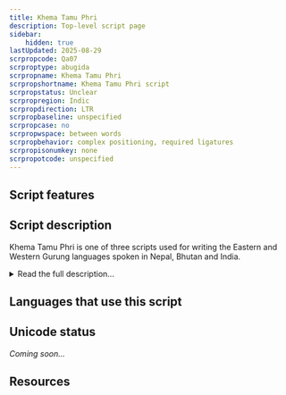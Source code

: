 ```yaml
---
title: Khema Tamu Phri
description: Top-level script page
sidebar:
    hidden: true
lastUpdated: 2025-08-29
scrpropcode: Qa07
scrproptype: abugida
scrpropname: Khema Tamu Phri
scrpropshortname: Khema Tamu Phri script
scrpropstatus: Unclear
scrpropregion: Indic
scrpropdirection: LTR
scrpropbaseline: unspecified
scrpropcase: no
scrpropwspace: between words
scrpropbehavior: complex positioning, required ligatures
scrpropisonumkey: none
scrpropotcode: unspecified
---
```



## Script features

<ScriptInfo />

## Script description

Khema Tamu Phri is one of three scripts used for writing the Eastern and Western Gurung languages spoken in Nepal, Bhutan and India.

<details>
<summary>Read the full description...</summary>These languages are often known collectively as “Gurung”, although they are not mutually intelligible. Usually, Gurung is written in the [Devanagari](/scrlang/scripts/deva) script; however, in recent times, some Gurung-speaking groups have promoted the use of two other scripts, Khema Tamu Phri and [Gurung Khe Phri](/scrlang/scripts/Qa04).

Khema Tamu Phri is an abugida. There are twenty-nine consonant letters, each representing a syllable containing a consonant and the vowel /a/. This vowel can be changed by adding one of seven vowel signs to the consonant letter, or silenced by adding a _virama_ character. Vowels which do not follow a consonant, for example those at the start of a word, are written with one of eight independent vowel letters.

Some of the letter shapes are closely modeled on their Devanagari or Tibetan equivalents.

It is not known how widely this script is used, and it seems to be a topic of controversy with supporters and opponents among Gurung speakers.

_This script is not currently recognized by [ISO 15924](http://www.unicode.org/iso15924/), but is included in ScriptSource for research purposes. If you have any information on this script, please add the information to the site. Your contributions can be a great help in refining and expanding the ISO 15924 standard._
</details>

## Languages that use this script

<WsList script='Qa07' wsMax='5' />

## Unicode status

_Coming soon..._

## Resources

<ScriptResources detailSummary='seemore' />

